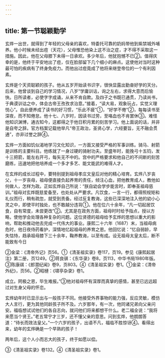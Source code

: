 ```yaml
---
---
---
```

title: 第一节聪颖勤学
---



玄烨一出世，就得到了年轻的父母亲的喜欢，特委托可靠的奶妈带他到紫禁城外哺养。他小时候未经出痘（天花），父母惟恐他染上这不治之症，才不得不采取这一措施。因此，他在父母膝下未得一日承欢。多少年后，他犹抱憾不已②。值得庆幸的是，他终于平安地出了痘，仅在脸部留下几个细小的麻点。这使他对当时这种最可怕的疾病有了终身免疫力。而他出过痘竟成了他将来继登帝位的一个有利因素。

玄烨是个天资聪颖的孩子。他从五岁开始读书识字，很快显露出勤奋好学的天分。后来，他曾谈到自己的学习情况，八岁“学庸训诂，询之左右，求得大意而后愉快。日所读者，必使字字成诵，从来不肯自欺。及四子之书既已通贯，乃读尚书，于典谟训诂之中，体会古帝王孜孜求治意。”接着，“读大易，观象玩占，实觉义理悦心”。自此便养成了读书的好习惯，“乐此不疲”①，“好学不倦”②，每每读书至深夜，而不知倦怠。他十七、八岁时，因读书过劳，至咯血也不肯罢休③。难怪他知识渊博，通古知今，这都得之于他日积月累的刻苦学习。他上面说的话，并非是自夸之辞。官方档案记载他举凡“帝王政治，圣贤心学，六经要旨，无不融会贯通”，亦非过誉之辞④。

玄烨一方面如饥似渴地学习文化知识，一方面又接受严格的军事训练。骑马、射箭是训练的主要科目。他练就了一身过硬的骑射功夫。至盛年时，能挽弓十五钧，发十三把箭，能左右开弓，每矢无不中的。宫中的严格要求和他自己的不间断的刻苦磨练，迅速地把他培养成一个多才多艺、能文能武的难得人才。

在玄烨的成长过程中，要特别提到祖母孝庄文皇后对他的精心培育。玄烨八岁丧父，十一岁丧母，祖母便直接负起养育的责任，倾注心血，把他教育成人，教他如何做人，怎样为政。正如玄烨自己所说：“朕自幼会学步能言时，即奉圣祖母慈训。”祖母对玄烨既慈爱备至，也处处从严要求。凡饮食，一言一行，都得照规矩和礼仪而行，稍有疏忽，就受到责备。经过反复教诲，这些已深深地注入他的幼小心灵之中，即使平时独处，也不敢越分违背①。他在位六十余年，“凡一切起居饮食，自有常度，未尝更改”②。尤其是在政务方面，祖母时时给予指点，授以方略，使他学会处理各种复杂的问题。这位贤德的祖母给予玄烨的思想以重大的影响，帮助和推动他去完成一代伟大的事业。康熙二十六年（1687）末，当祖母病危时，他日夜侍药看护，深情地忆起祖母的养育之恩。他回忆说：“忆自弱龄，早失怙恃，趋承祖母膝下三十余年，鞠养教诲，以至有成。设无祖母太皇太后，断不能致有今日

②金梁：《清帝外记》页56。①《清圣祖实录》卷117，页19。参见《康熙起居注》第二册，页1249。②蒋良骐：《东华录》卷8，页113，中华书局1980年版。③陈康祺：《郎潜纪闻》卷9，页803。④《清圣祖实录》卷1。①金梁：《清帝外纪》，页56。②昭槤：《啸亭杂录》卷1。

成立。罔极之恩，毕生难报。”③他对祖母怀有深厚而真挚的感情，甚至已远远超过对生身父母的怀恋。

玄烨幼年时已显示出与一般孩子不同。他接受外界事物的能力强，反应灵敏，模仿大人言行，更为其他同龄孩子所不及。六岁那年，有一次，他同诸兄弟向父亲问安。福临想试试他们的各自志向，就问他们将来都想干什么。老二福全说：“我将来愿当个贤王。”老五常宁才三岁，还不懂父亲的意思。问到玄烨，他朗朗答道：“待长而效法皇父。”一个六岁的孩子，出语不凡，福临不胜惊讶④。看得出来，幼年的玄烨确是一个早熟的孩子！

两年后，这个人小而志大的孩子，终于如愿以偿。

③《清圣祖实录》卷132。④《清圣祖实录》卷1。